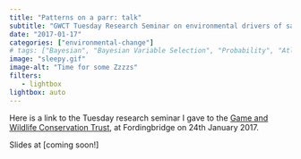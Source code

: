 ```yaml
---
title: "Patterns on a parr: talk"
subtitle: "GWCT Tuesday Research Seminar on environmental drivers of salmon parr length changes, January 2017"
date: "2017-01-17"
categories: ["environmental-change"]
# tags: ["Bayesian", "Bayesian Variable Selection", "Probability", "Atlantic salmon", "Salmon parr", "Statistics", "Length"]
image: "sleepy.gif"
image-alt: "Time for some Zzzzs"
filters:
   - lightbox
lightbox: auto
---
```


Here is a link to the Tuesday research seminar I gave to the [Game and Wildlife Conservation Trust](http://www.gwct.org.uk/), at Fordingbridge on 24th January 2017.

Slides at \[coming soon!\]
